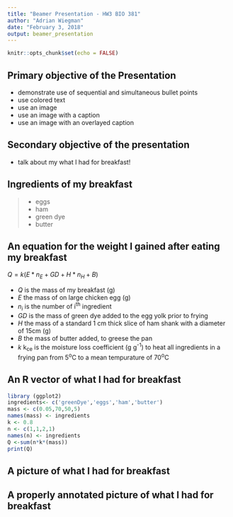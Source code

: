 ```yaml
---
title: "Beamer Presentation - HW3 BIO 381"
author: "Adrian Wiegman"
date: "February 3, 2018"
output: beamer_presentation
---
```


```r
knitr::opts_chunk$set(echo = FALSE)
```

## Primary objective of the Presentation

- demonstrate use of sequential and simultaneous bullet points
- use colored text
- use an image 
- use an image with a caption
- use an image with an overlayed caption

## Secondary objective of the presentation

- talk about my what I had for breakfast!

## Ingredients of my breakfast 

>- \color{yellow} eggs
>- \color{magenta} ham
>- \color{green} green dye
>- \color{black} butter

## An equation for the weight I gained after eating my breakfast

$Q = k(E*n_E + GD + H*n_H + B)$


- *Q* is the mass of my breakfast (g)
- *E* the mass of on large chicken egg (g)
- *n~i~* is the number of i^th^ ingredient  
- *GD* is the mass of green dye added to the egg yolk prior to frying
- *H* the mass of a standard 1 cm thick slice of ham shank with a diameter of 15cm (g)
- *B* the mass of butter added, to greese the pan 
- *k* k~ce~ is the moisture loss coefficient (g g^-1^) to heat all ingredients in a frying pan from 5^o^C to a mean tempurature of 70^o^C

## An R vector of what I had for breakfast

```r
library (ggplot2)
ingredients<- c('greenDye','eggs','ham','butter')
mass <- c(0.05,70,50,5)
names(mass) <- ingredients
k <- 0.8
n <- c(1,1,2,1)
names(n) <- ingredients
Q <-sum(n*k*(mass))
print(Q)
```

## A picture of what I had for breakfast
 \begin{picture}(320,250)
 \put(85,75){\includegraphics[height=6cm]
 {samiam.jpg}}
 \put(00,60){\begin{minipage}[t]{1\linewidth}
 \end{minipage}}
 \end{picture}

## A properly annotated picture of what I had for breakfast
\begin{picture}(320,250)
 \put(85,75){\includegraphics[height=6cm]
 {samiam.jpg}}
 \put(00,60){\begin{minipage}[t]{1\linewidth}
 green eggs and ham
 
{\color{blue}(source: http://www.drseussart.com/illustration-art/green-eggs-and-ham-50th-anniversary-print)}%% caption
 \end{minipage}}
 \end{picture}





